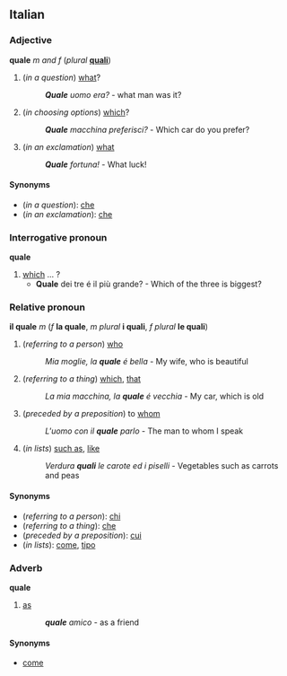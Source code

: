 ==Italian==
===Adjective===
'''quale''' ''m and f'' (''plural'' '''[[quali]]''')

#(''in a question'') [[what]]?
#:'''''Quale''' uomo era?'' - what man was it?
#(''in choosing options'') [[which]]?
#:'''''Quale''' macchina preferisci?'' - Which car do you prefer?
#(''in an exclamation'') [[what]]
#:'''''Quale''' fortuna!'' - What luck!

====Synonyms====
*(''in a question''): [[che]]
*(''in an exclamation''): [[che]]

===Interrogative pronoun===
'''quale'''

#[[which]] ... ?
#* '''Quale''' dei tre é il più grande? - Which of the three is biggest?

===Relative pronoun===
'''il quale''' ''m'' (''f'' '''la quale''', ''m plural'' '''i quali''', ''f plural'' '''le quali''')

#(''referring to a person'') [[who]]
#:''Mia moglie, la '''quale''' é bella'' - My wife, who is beautiful
#(''referring to a thing'') [[which]], [[that]]
#:''La mia macchina, la '''quale''' é vecchia'' - My car, which is old
#(''preceded by a preposition'') to [[whom]]
#:''L'uomo con il '''quale''' parlo'' - The man to whom I speak
#(''in lists'') [[such as]], [[like]]
#:''Verdura '''quali''' le carote ed i piselli'' - Vegetables such as carrots and peas

====Synonyms====
*(''referring to a person''): [[chi]]
*(''referring to a thing''): [[che]]
*(''preceded by a preposition''): [[cui]]
*(''in lists''): [[come#Italian|come]], [[tipo#Italian|tipo]]

===Adverb===
'''quale'''

#[[as]]
#:'''''quale''' amico'' - as a friend

====Synonyms====
*[[come#Italian|come]]